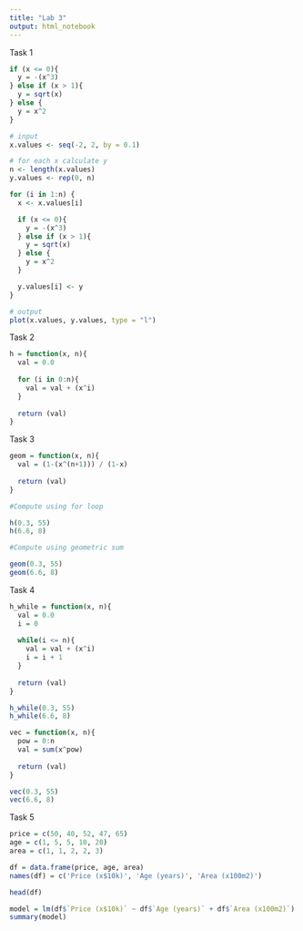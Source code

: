```yaml
---
title: "Lab 3"
output: html_notebook
---
```


Task 1

```r
if (x <= 0){
  y = -(x^3)
} else if (x > 1){
  y = sqrt(x)
} else {
  y = x^2
}

```

```r
# input
x.values <- seq(-2, 2, by = 0.1)

# for each x calculate y
n <- length(x.values)
y.values <- rep(0, n)

for (i in 1:n) {
  x <- x.values[i]

  if (x <= 0){
    y = -(x^3)
  } else if (x > 1){
    y = sqrt(x)
  } else {
    y = x^2
  }

  y.values[i] <- y
}

# output
plot(x.values, y.values, type = "l")
```

Task 2

```r
h = function(x, n){
  val = 0.0
  
  for (i in 0:n){
    val = val + (x^i)
  }
  
  return (val)
}
```

Task 3

```r
geom = function(x, n){
  val = (1-(x^(n+1))) / (1-x)
  
  return (val)
}
```

```r
#Compute using for loop

h(0.3, 55)
h(6.6, 8)
```

```r
#Compute using geometric sum

geom(0.3, 55)
geom(6.6, 8)
```

Task 4

```r
h_while = function(x, n){
  val = 0.0
  i = 0
  
  while(i <= n){
    val = val + (x^i)
    i = i + 1
  }
  
  return (val)
}
```

```r
h_while(0.3, 55)
h_while(6.6, 8)
```

```r
vec = function(x, n){
  pow = 0:n
  val = sum(x^pow)
  
  return (val)
}
```

```r
vec(0.3, 55)
vec(6.6, 8)
```

Task 5

```r
price = c(50, 40, 52, 47, 65)
age = c(1, 5, 5, 10, 20)
area = c(1, 1, 2, 2, 3)

df = data.frame(price, age, area)
names(df) = c('Price (x$10k)', 'Age (years)', 'Area (x100m2)')
```

```r
head(df)
```

```r
model = lm(df$`Price (x$10k)` ~ df$`Age (years)` + df$`Area (x100m2)`)
summary(model)
```
